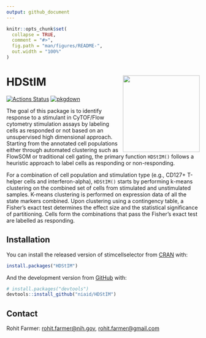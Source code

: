 ```yaml
---
output: github_document
---
```


<!-- README.md is generated from README.Rmd. Please edit that file -->

```r
knitr::opts_chunk$set(
  collapse = TRUE,
  comment = "#>",
  fig.path = "man/figures/README-",
  out.width = "100%"
)
```
# HDStIM <img src='man/figures/sticker.png' align="right" height = 200 />


<!-- badges: start -->
[![Actions Status](https://github.com/niaid/HDStIM/workflows/R-CMD-check/badge.svg)](https://github.com/niaid/HDStIM/actions?query=workflow%3AR-CMD-check)
[![pkgdown](https://github.com/niaid/HDStIM/workflows/pkgdown/badge.svg)](https://github.com/niaid/HDStIM/actions?query=workflow%3Apkgdown)
<!-- badges: end -->

The goal of this package is to identify response to a stimulant in CyTOF/Flow cytometry stimulation assays by labeling cells as responded or not based on an unsupervised high dimensional approach. Starting from the annotated cell populations either through automated clustering such as FlowSOM or traditional cell gating, the primary function `HDStIM()` follows a heuristic approach to label cells as responding or non-responding. 

For a combination of cell population and stimulation type (e.g., CD127+ T-helper cells and interferon-alpha), `HDStIM()` starts by performing k-means clustering on the combined set of cells from stimulated and unstimulated samples. K-means clustering is performed on expression data of all the state markers combined. Upon clustering using a contingency table, a Fisher's exact test determines the effect size and the statistical significance of partitioning. Cells form the combinations that pass the Fisher's exact test are labelled as responding. 

## Installation

You can install the released version of stimcellselector from [CRAN](https://CRAN.R-project.org) with:

``` r
install.packages("HDStIM")
```

And the development version from [GitHub](https://github.com/) with:

``` r
# install.packages("devtools")
devtools::install_github("niaid/HDStIM")
```

## Contact
Rohit Farmer: [rohit.farmer@nih.gov](mailto:rohit.farmer@nih.gov), [rohit.farmer@gmail.com](mailto:rohit.farmer@gmail.com)

